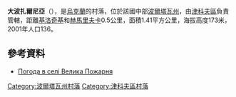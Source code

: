{{coord|50|13|12|N|34|28|12|E|scale:100000_region:UA|display=title}}

'''大波扎爾尼亞'''（{{lang-uk|Велика Пожарня}}），是[[烏克蘭|烏克蘭]]的村落，位於該國中部[[波爾塔瓦州|波爾塔瓦州]]，由[[津科夫區|津科夫區]]負責管轄，距離[[基洛奇基|基洛奇基]]和[[赫馬里夫卡_(津科夫區)|赫馬里夫卡]]0.5公里，面積1.41平方公里，海拔高度173米，2001年人口136。

==參考資料==
* [http://weather.in.ua/ua/poltavskaja/2804 Погода в селі Велика Пожарня]{{Wayback|url=http://weather.in.ua/ua/poltavskaja/2804 |date=20080625032428 }}

{{DEFAULTSORT:Велика Пожарня}}
[[Category:波爾塔瓦州村落|Category:波爾塔瓦州村落]]
[[Category:津科夫區村落|Category:津科夫區村落]]


{{Poltava-geo-stub}}
